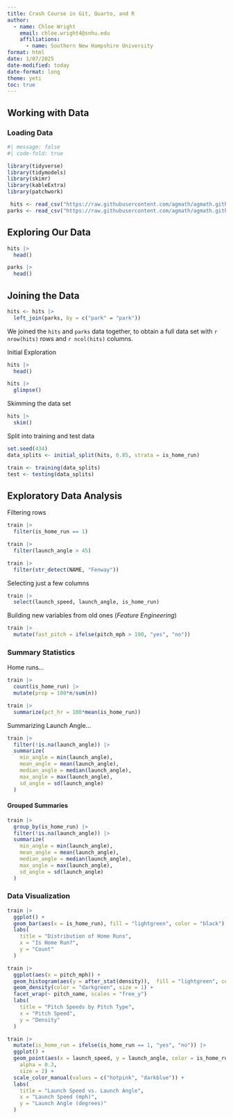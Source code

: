 ```yaml
---
title: Crash Course in Git, Quarto, and R
author: 
  - name: Chloe Wright
    email: chloe.wright4@snhu.edu
    affiliations: 
      - name: Southern New Hampshire University
format: html
date: 1/07/2025
date-modified: today
date-format: long
theme: yeti
toc: true
---
```


## Working with Data

### Loading Data

```r
#| message: false
#| code-fold: true

library(tidyverse)
library(tidymodels)
library(skimr)
library(kableExtra)
library(patchwork)

 hits <- read_csv("https://raw.githubusercontent.com/agmath/agmath.github.io/refs/heads/master/data/classification/battedballs.csv")
parks <- read_csv("https://raw.githubusercontent.com/agmath/agmath.github.io/refs/heads/master/data/classification/park_dimensions.csv")

```

## Exploring Our Data

```r
hits |>
  head()
```

```r
parks |>
  head()
```

## Joining the Data

```r
hits <- hits |>
  left_join(parks, by = c("park" = "park"))
```

We joined the `hits` and `parks` data together, to obtain a full data set with `r nrow(hits)` rows and `r ncol(hits)` columns.

Initial Exploration

```r
hits |>
  head()
```

```r
hits |>
  glimpse()
```

Skimming the data set

```r
hits |>
  skim()
```

Split into training and test data

```r
set.seed(434)
data_splits <- initial_split(hits, 0.85, strata = is_home_run)

train <- training(data_splits)
test <- testing(data_splits)
```

## Exploratory Data Analysis

Filtering rows

```r
train |> 
  filter(is_home_run == 1)

train |>
  filter(launch_angle > 45)

train |> 
  filter(str_detect(NAME, "Fenway"))
```

Selecting just a few columns

```r
train |> 
  select(launch_speed, launch_angle, is_home_run)
```

Building new variables from old ones (*Feature Engineering*)

```r
train |>
  mutate(fast_pitch = ifelse(pitch_mph > 100, "yes", "no"))
```

### Summary Statistics

Home runs...

```r
train |>
  count(is_home_run) |>
  mutate(prop = 100*n/sum(n))
```

```r
train |> 
  summarize(pct_hr = 100*mean(is_home_run))
```

Summarizing Launch Angle...

```r
train |>
  filter(!is.na(launch_angle)) |>
  summarize(
    min_angle = min(launch_angle),
    mean_angle = mean(launch_angle),
    median_angle = median(launch_angle),
    max_angle = max(launch_angle),
    sd_angle = sd(launch_angle)
  )
```

#### Grouped Summaries

```r
train |>
  group_by(is_home_run) |>
  filter(!is.na(launch_angle)) |>
  summarize(
    min_angle = min(launch_angle),
    mean_angle = mean(launch_angle),
    median_angle = median(launch_angle),
    max_angle = max(launch_angle),
    sd_angle = sd(launch_angle)
  ) 
```

### Data Visualization

```r
train |>
  ggplot() +
  geom_bar(aes(x = is_home_run), fill = "lightgreen", color = "black") +
  labs(
    title = "Distribution of Home Runs",
    x = "Is Home Run?",
    y = "Count"
  ) 
```


```r
train |>
  ggplot(aes(x = pitch_mph)) +
  geom_histogram(aes(y = after_stat(density)),  fill = "lightgreen", color = "black") +
  geom_density(color = "darkgreen", size = 1) +
  facet_wrap(~ pitch_name, scales = "free_y")
  labs(
    title = "Pitch Speeds by Pitch Type",
    x = "Pitch Speed",
    y = "Density"
  )
```

```r
train |>
  mutate(is_home_run = ifelse(is_home_run == 1, "yes", "no")) |>
  ggplot() +
  geom_point(aes(x = launch_speed, y = launch_angle, color = is_home_run),
    alpha = 0.3,
    size = 2) +
  scale_color_manual(values = c("hotpink", "darkblue")) +
  labs(
    title = "Launch Speed vs. Launch Angle",
    x = "Launch Speed (mph)",
    y = "Launch Angle (degrees)"
  )
```


















